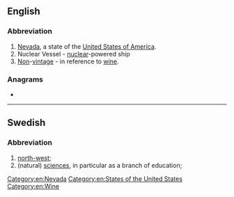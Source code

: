 {{also|Nv|nV|N-V|N.V.|n.V.}}
==English==

===Abbreviation===
{{rfc-header|Abbreviation}}
{{head|en|abbreviation}}

# [[Nevada]], a state of the [[United States of America]].
# Nuclear Vessel - [[nuclear]]-powered ship
# [[non|Non]]-[[vintage]] - in reference to [[wine]].

===Anagrams===
* {{l|en|VN}}

[[Category:en:Nevada]]
[[Category:en:States of the United States]]
[[Category:en:Wine]]

----

==Swedish==

===Abbreviation===
{{rfc-header|Abbreviation}}
{{head|sv|abbreviation}}

# [[north-west]]; {{abbreviation of|nordväst|lang=sv}}
# (natural) [[sciences]], in particular as a branch of education; {{abbreviation of|naturvetenskap|lang=sv}}